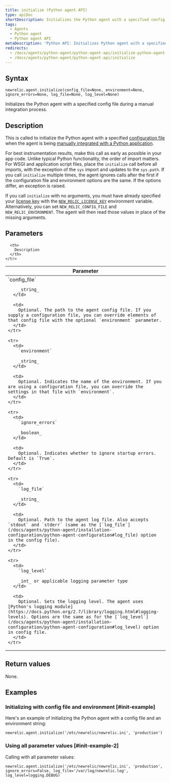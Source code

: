 ```yaml
---
title: initialize (Python agent API)
type: apiDoc
shortDescription: Initializes the Python agent with a specified config file during a manual integration process.
tags:
  - Agents
  - Python agent
  - Python agent API
metaDescription: 'Python API: Initializes Python agent with a specified config file during the manual integration process.'
redirects:
  - /docs/agents/python-agent/python-agent-api/initialize-python-agent-api
  - /docs/agents/python-agent/python-agent-api/initialize
---
```


## Syntax

```
newrelic.agent.initialize(config_file=None, environment=None, ignore_errors=None, log_file=None, log_level=None)
```

Initializes the Python agent with a specified config file during a manual integration process.

## Description

This is called to initialize the Python agent with a specified [configuration file](/docs/agents/python-agent/installation-configuration/python-agent-configuration#agent-configuration-file) when the agent is being [manually integrated with a Python application](/docs/agents/python-agent/installation-configuration/python-agent-integration#manual-integration).

For best instrumentation results, make this call as early as possible in your app code. Unlike typical Python functionality, the order of import matters. For WSGI and application script files, place the `initialize` call before all imports, with the exception of the `sys` import and updates to the `sys.path`. If you call `initialize` multiple times, the agent ignores calls after the first if the configuration file and environment options are the same. If the options differ, an exception is raised.

If you call `initialize` with no arguments, you must have already specified your [license key](/docs/apis/intro-apis/new-relic-api-keys/#ingest-license-key#find-heroku) with the [`NEW_RELIC_LICENSE_KEY`](/docs/agents/python-agent/installation-configuration/python-agent-configuration#license_key) environment variable. Alternatively, you can set `NEW_RELIC_CONFIG_FILE` and `NEW_RELIC_ENVIRONMENT`. The agent will then read those values in place of the missing arguments.

## Parameters

<table>
  <thead>
    <tr>
      <th width="25%">
        Parameter
      </th>

      <th>
        Description
      </th>
    </tr>
  </thead>

  <tbody>
    <tr>
      <td>
        `config_file`

        _string_
      </td>

      <td>
        Optional. The path to the agent config file. If you supply a configuration file, you can override elements of that config file with the optional `environment` parameter.
      </td>
    </tr>

    <tr>
      <td>
        `environment`

        _string_
      </td>

      <td>
        Optional. Indicates the name of the environment. If you are using a configuration file, you can override the settings in that file with `environment`.
      </td>
    </tr>

    <tr>
      <td>
        `ignore_errors`

        _boolean_
      </td>

      <td>
        Optional. Indicates whether to ignore startup errors. Default is `True`.
      </td>
    </tr>

    <tr>
      <td>
        `log_file`

        _string_
      </td>

      <td>
        Optional. Path to the agent log file. Also accepts `stdout` and `stderr` (same as the [`log_file`](/docs/agents/python-agent/installation-configuration/python-agent-configuration#log_file) option in the config file).
      </td>
    </tr>

    <tr>
      <td>
        `log_level`

        _int_ or applicable logging parameter type
      </td>

      <td>
        Optional. Sets the logging level. The agent uses [Python's logging module](https://docs.python.org/2.7/library/logging.html#logging-levels). Options are the same as for the [`log_level`](/docs/agents/python-agent/installation-configuration/python-agent-configuration#log_level) option in config file.
      </td>
    </tr>
  </tbody>
</table>

## Return values

None.

## Examples

### Initializing with config file and environment [#init-example]

Here's an example of initializing the Python agent with a config file and an environment string:

```
newrelic.agent.initialize('/etc/newrelic/newrelic.ini', 'production')
```

### Using all parameter values [#init-example-2]

Calling with all parameter values:

```
newrelic.agent.initialize('/etc/newrelic/newrelic.ini', 'production', ignore_errors=False, log_file='/var/log/newrelic.log', log_level=logging.DEBUG)
```

